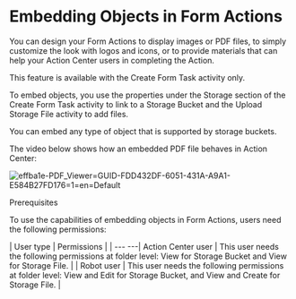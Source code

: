 ﻿# Embedding Objects in Form Actions

You can design your Form Actions to display images or PDF files, to simply customize the look with logos and icons, or to provide materials that can help your Action Center users in completing the Action.

This feature is available with the Create Form Task activity only.

To embed objects, you use the properties under the Storage section of the Create Form Task activity to link to a Storage Bucket and the Upload Storage File activity to add files.

You can embed any type of object that is supported by storage buckets.

The video below shows how an embedded PDF file behaves in Action Center:

![effba1e-PDF_Viewer=GUID-FDD432DF-6051-431A-A9A1-E584B27FD176=1=en=Default](/images/effba1e-PDF_Viewer=GUID-FDD432DF-6051-431A-A9A1-E584B27FD176=1=en=Default.gif)

Prerequisites

To use the capabilities of embedding objects in Form Actions, users need the following permissions:


| User type | Permissions |
| --- ---| Action Center user | This user needs the following permissions at folder level: View for Storage Bucket and View for Storage File. |
| Robot user | This user needs the following permissions at folder level: View and Edit for Storage Bucket, and View and Create for Storage File. |
